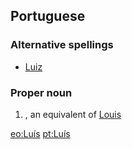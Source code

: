 {{see|Luis}}
==Portuguese==

===Alternative spellings===
* [[Luiz]]

===Proper noun===
{{infl|pt|proper noun}}

# {{given name|male|lang=pt}}, an equivalent of [[Louis]]

[[eo:Luís]]
[[pt:Luís]]